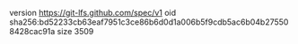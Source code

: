 version https://git-lfs.github.com/spec/v1
oid sha256:bd52233cb63eaf7951c3ce86b6d0d1a006b5f9cdb5ac6b04b275508428cac91a
size 3509

